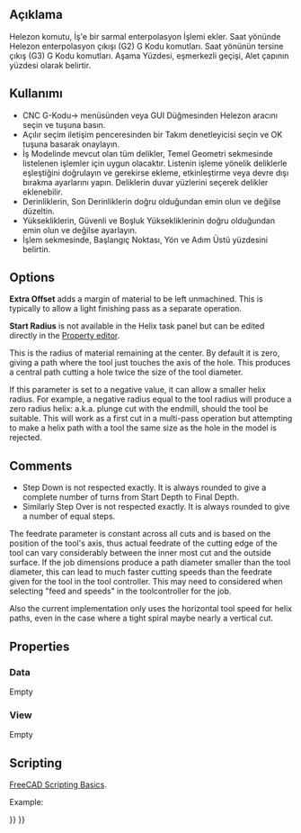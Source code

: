 <languages/>
{{UnfinishedDocu}}

{{Docnav
|[[CAM_MillFace|MillFace]]
|[[CAM_Adaptive|Adaptive]]
|[[CAM_Workbench|CAM]]
|IconL=CAM_MillFace.svg
|IconR=CAM_Adaptive.svg
|IconC=Workbench_CAM.svg
}}

<div class="mw-translate-fuzzy">
{{GuiCommand/tr
|Name=Path Helix
|Name/tr=CNC G-Kodu Helezon
|Workbenches=[[Path Workbench/tr|CNC G-Kodu]]
|MenuLocation=CNC G-Kodu → Helezon
|Shortcut=
|SeeAlso=
}}
</div>

<span id="Description"></span>
== Açıklama ==

<div class="mw-translate-fuzzy">
Helezon komutu, İş'e bir sarmal enterpolasyon İşlemi ekler. Saat yönünde Helezon enterpolasyon çıkışı (G2) G Kodu komutları. Saat yönünün tersine çıkış (G3) G Kodu komutları. Aşama Yüzdesi, eşmerkezli geçişi, Alet çapının yüzdesi olarak belirtir.
</div>

<span id="Usage"></span>
== Kullanımı ==

<div class="mw-translate-fuzzy">
* CNC G-Kodu-> menüsünden veya GUI Düğmesinden Helezon aracını seçin ve tuşuna basın. 
* Açılır seçim iletişim penceresinden bir Takım denetleyicisi seçin ve OK tuşuna basarak onaylayın. 
* İş Modelinde mevcut olan tüm delikler, Temel Geometri sekmesinde listelenen işlemler için uygun olacaktır. Listenin işleme yönelik deliklerle eşleştiğini doğrulayın ve gerekirse ekleme, etkinleştirme veya devre dışı bırakma ayarlarını yapın. Deliklerin duvar yüzlerini seçerek delikler eklenebilir. 
* Derinliklerin, Son Derinliklerin doğru olduğundan emin olun ve değilse düzeltin. 
* Yüksekliklerin, Güvenli ve Boşluk Yüksekliklerinin doğru olduğundan emin olun ve değilse ayarlayın. 
* İşlem sekmesinde, Başlangıç Noktası, Yön ve Adım Üstü yüzdesini belirtin.
</div>

==Options==

'''Extra Offset''' adds a margin of material to be left unmachined. This is typically to allow a light finishing pass as a separate operation.

'''Start Radius''' is not available in the Helix task panel but can be edited directly in the [[Property_editor|Property editor]].

This is the radius of material remaining at the center. By default it is zero, giving a path where the tool just touches the axis of the hole. This produces a central path cutting a hole twice the size of the tool diameter.

If this parameter is set to a negative value, it can allow a smaller helix radius. For example, a negative radius equal to the tool radius will produce a zero radius helix: a.k.a. plunge cut with the endmill, should the tool be suitable. This will work as a first cut in a multi-pass operation but attempting to make a helix path with a tool the same size as the hole in the model is rejected.

==Comments==

* Step Down is not respected exactly. It is always rounded to give a complete number of turns from Start Depth to Final Depth.
* Similarly Step Over is not respected exactly. It is always rounded to give a number of equal steps.

The feedrate parameter is constant across all cuts and is based on the position of the tool's axis, thus actual feedrate of the cutting edge of the tool can vary considerably between the inner most cut and the outside surface. If the job dimensions produce a path diameter smaller than the tool diameter, this can lead to much faster cutting speeds than the feedrate given for the tool in the tool controller. This may need to considered when selecting "feed and speeds" in the toolcontroller for the job.

Also the current implementation only uses the horizontal tool speed for helix paths, even in the case where a tight spiral maybe nearly a vertical cut.

==Properties==

===Data===

Empty

===View===

Empty

==Scripting==

{{Emphasis|See also:}} [[FreeCAD_Scripting_Basics|FreeCAD Scripting Basics]].

Example:

{{Code|code=
#Place code example here.
}}


{{Docnav
|[[CAM_MillFace|MillFace]]
|[[CAM_Adaptive|Adaptive]]
|[[CAM_Workbench|CAM]]
|IconL=CAM_MillFace.svg
|IconR=CAM_Adaptive.svg
|IconC=Workbench_CAM.svg
}}

{{CAM_Tools_navi{{#translation:}}}}
{{Userdocnavi{{#translation:}}}}
